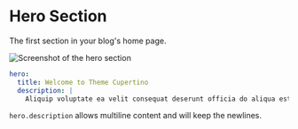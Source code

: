 # Hero Section

The first section in your blog's home page.

![Screenshot of the hero section](./img/hero.jpg)

```yml filename="_config.cupertino.yml"
hero:
  title: Welcome to Theme Cupertino
  description: |
    Aliquip voluptate ea velit consequat deserunt officia do aliqua est do consequat aute.
```

`hero.description` allows multiline content and will keep the newlines.
